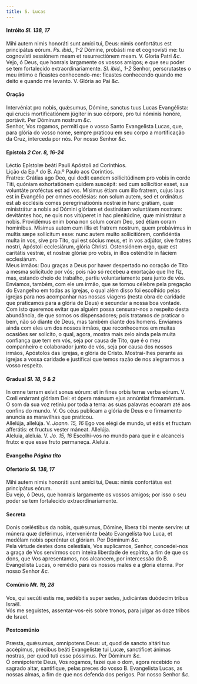 ```yaml
---
title: S. Lucas
---
```



<h4 class="text-center">Intróito <em>Sl. 138, 17</em></h4>
<div class="container-fluid">
<div class="row">
<div class="col-6 dropcaps text-justify">
Mihi autem nimis honoráti sunt amíci tui, Deus: nimis confortátus est principátus eórum. <em>Ps. ibid., 1-2</em> Dómine, probásti me et cognovísti me: tu cognovísti sessiónem meam et resurrectiónem meam.
V. Gloria Patri <em>&c.</em>
</div>
<div class="col-6 dropcaps text-justify">
Vejo, ó Deus, que honrais largamente os vossos amigos; e que seu poder se tem fortalecido extraordinariamente. <em>Sl. ibid., 1-2</em> Senhor, perscrutastes o meu íntimo e ficastes conhecendo-me: ficastes conhecendo quando me deito e quando me levanto.
V. Glória ao Pai <em>&c.</em>
</div>
</div>
</div>


<h4 class="text-center">Oração</h4>
<div class="container-fluid">
<div class="row">
<div class="col-6 dropcaps text-justify">
Intervéniat pro nobis, quǽsumus, Dómine, sanctus tuus Lucas Evangélista: qui crucis mortificatiónem júgiter in suo córpore, pro tui nóminis honóre, portávit. Per Dóminum nostrum <em>&c.</em>
</div>
<div class="col-6 dropcaps text-justify">
Senhor, Vos rogamos, permiti que o vosso Santo Evangelista Lucas, que, para glória do vosso nome, sempre praticou em seu corpo a mortificação da Cruz, interceda por nós. Por nosso Senhor <em>&c.</em>
</div>
</div>
</div>

<h4 class="text-center">Epístola <em>2 Cor. 8, 16-24</em></h4>
<div class="container-fluid">
<div class="row">
<div class="col-6 text-justify">
Léctio Epístolæ beáti Pauli Apóstoli ad Corínthios.
</div>
<div class="col-6 text-justify">
Lição da Ep.ª do B. Ap.º Paulo aos Coríntios.
</div>
<div class="col-6 dropcaps text-justify">
Fratres: Grátias ago Deo, qui dedit eandem sollicitúdinem pro vobis in corde Titi, quóniam exhortatiónem quidem suscépit: sed cum sollicítior esset, sua voluntáte proféctus est ad vos. Mísimus étiam cum illo fratrem, cujus laus est in Evangélio per omnes ecclésias: non solum autem, sed et ordinátus est ab ecclésiis comes peregrinatioónis nostræ in hanc grátiam, quæ ministrátur a nobis ad Dómini glóriam et destinátam voluntátem nostram: devitántes hoc, ne quis nos vitúperet in hac plenitúdine, quæ ministrátur a nobis. Providémus enim bona non solum coram Deo, sed étiam coram homínibus. Mísimus autem cum illis et fratrem nostrum, quem probávimus in multis sæpe sollícitum esse: nunc autem multo sollicitiórem, confidéntia multa in vos, sive pro Tito, qui est sócius meus, et in vos adjútor, sive fratres nostri, Apóstoli ecclesiárum, glória Christi. Ostensiónem ergo, quæ est caritátis vestræ, et nostræ glóriæ pro vobis, in illos osténdite in fáciem ecclesiárum.
</div>
<div class="col-6 dropcaps text-justify">
Meus irmãos: Dou graças a Deus por haver despertado no coração de Tito a mesma solicitude por vós; pois não só recebeu a exortação que lhe fiz, mas, estando cheio de trabalho, partiu voluntariamente para junto de vós. Enviamos, também, com ele um irmão, que se tornou célebre pela pregação do Evangelho em todas as igrejas, o qual além disso foi escolhido pelas igrejas para nos acompanhar nas nossas viagens (nesta obra de caridade que praticamos para a glória de Deus) e secundar a nossa boa vontade. Com isto queremos evitar que alguém possa censurar-nos a respeito desta abundância, de que somos os dispensadores; pois tratamos de praticar o bem, não só diante de Deus, mas também diante dos homens. Enviamos ainda com eles um dos nossos irmãos, que reconhecemos em muitas ocasiões ser solícito, o qual, agora, mostra mais zelo ainda pela muita confiança que tem em vós, seja por causa de Tito, que é o meu companheiro e colaborador junto de vós, seja por causa dos nossos irmãos, Apóstolos das igrejas, e glória de Cristo. Mostrai-lhes perante as igrejas a vossa caridade e justificai que temos razão de nos alegrarmos a vosso respeito.
</div>
</div>
</div>

<h4 class="text-center">Gradual <em>Sl. 18, 5 & 2</em></h4>
<div class="container-fluid">
<div class="row">
<div class="col-6 dropcaps text-justify">
In omne terram exívit sonus eórum: et in fines orbis terræ verba eórum. V. Cœli enárrant glóriam Dei: et ópera mánuum ejus annúntiat firmaméntum.
</div>
<div class="col-6 dropcaps text-justify">
O som da sua voz retiniu por toda a terra: as suas palavras ecoaram até aos confins do mundo. V. Os céus publicam a glória de Deus e o firmamento anuncia as maravilhas que praticou.
</div>
<div class="col-6 text-justify">
Allelúja, allelúja. V. <em>Joann. 15, 16</em> Ego vos elégi de mundo, ut eátis et fructum afferátis: et fructus vester máneat. Allelúja.
</div>
<div class="col-6 text-justify">
Aleluia, aleluia. V. <em>Jo. 15, 16</em> Escolhi-vos no mundo para que ir e alcanceis fruto: e que esse fruto permaneça. Aleluia.
</div>
</div>
</div>

<h4 class="text-center">Evangelho <em>Página tito</em></h4>

<h4 class="text-center">Ofertório <em>Sl. 138, 17</em></h4>
<div class="container-fluid">
<div class="row">
<div class="col-6 dropcaps text-justify">
Mihi autem nimis honoráti sunt amíci tui, Deus: nimis confortátus est principátus eórum.
</div>
<div class="col-6 dropcaps text-justify">
Eu vejo, ó Deus, que honrais largamente os vossos amigos; por isso o seu poder se tem fortalecido extraordinariamente.
</div>
</div>
</div>

<h4 class="text-center">Secreta</h4>
<div class="container-fluid">
<div class="row">
<div class="col-6 dropcaps text-justify">
Donis cœléstibus da nobis, quǽsumus, Dómine, líbera tibi mente servíre: ut múnera quæ deférimus, interveniénte beáto Evangelísta tuo Luca, et medélam nobis operéntur et glóriam. Per Dóminum <em>&c.</em>
</div>
<div class="col-6 dropcaps text-justify">
Pela virtude destes dons celestiais, Vos suplicamos, Senhor, concedei-nos a graça de Vos servirmos com inteira liberdade de espírito, a fim de que os dons, que Vos apresentamos, nos alcancem, por intercessão do B. Evangelista Lucas, o remédio para os nossos males e a glória eterna. Por nosso Senhor <em>&c.</em>
</div>
</div>
</div>

<h4 class="text-center">Comúnio <em>Mt. 19, 28</em></h4>
<div class="container-fluid">
<div class="row">
<div class="col-6 dropcaps text-justify">
Vos, qui secúti estis me, sedébitis super sedes, judicántes duódecim tribus Israël.
</div>
<div class="col-6 dropcaps text-justify">
Vós me seguistes, assentar-vos-eis sobre tronos, para julgar as doze tribos de Israel.
</div>
</div>
</div>

<h4 class="text-center">Postcomúnio</h4>
<div class="container-fluid">
<div class="row">
<div class="col-6 dropcaps text-justify">
Præsta, quǽsumus, omnípotens Deus: ut, quod de sancto altári tuo accépimus, précibus beáti Evangelístæ tui Lucæ, sanctíficet ánimas nostras, per quod tuti esse póssimus. Per Dóminum <em>&c.</em>
</div>
<div class="col-6 dropcaps text-justify">
Ó omnipotente Deus, Vos rogamos, fazei que o dom, agora recebido no sagrado altar, santifique, pelas preces do vosso B. Evangelista Lucas, as nossas almas, a fim de que nos defenda dos perigos. Por nosso Senhor <em>&c.</em>
</div>
</div>
</div>
